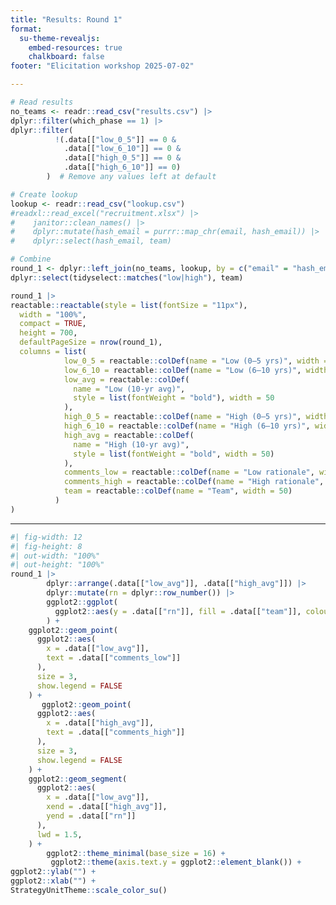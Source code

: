 ```yaml
---
title: "Results: Round 1"
format:
  su-theme-revealjs:
    embed-resources: true
    chalkboard: false
footer: "Elicitation workshop 2025-07-02"

---
```



```r
# Read results
no_teams <- readr::read_csv("results.csv") |>
dplyr::filter(which_phase == 1) |>
dplyr::filter(
          !(.data[["low_0_5"]] == 0 &
            .data[["low_6_10"]] == 0 &
            .data[["high_0_5"]] == 0 &
            .data[["high_6_10"]] == 0)
        )  # Remove any values left at default

# Create lookup
lookup <- readr::read_csv("lookup.csv")
#readxl::read_excel("recruitment.xlsx") |>
#    janitor::clean_names() |> 
#    dplyr::mutate(hash_email = purrr::map_chr(email, hash_email)) |>
#    dplyr::select(hash_email, team)

# Combine
round_1 <- dplyr::left_join(no_teams, lookup, by = c("email" = "hash_email")) |>
dplyr::select(tidyselect::matches("low|high"), team)

```

```r
round_1 |>
reactable::reactable(style = list(fontSize = "11px"),  
  width = "100%",
  compact = TRUE,
  height = 700,
  defaultPageSize = nrow(round_1), 
  columns = list(
            low_0_5 = reactable::colDef(name = "Low (0–5 yrs)", width = 50),
            low_6_10 = reactable::colDef(name = "Low (6–10 yrs)", width = 50),
            low_avg = reactable::colDef(
              name = "Low (10-yr avg)",
              style = list(fontWeight = "bold"), width = 50
            ),
            high_0_5 = reactable::colDef(name = "High (0–5 yrs)", width = 50),
            high_6_10 = reactable::colDef(name = "High (6–10 yrs)", width = 50),
            high_avg = reactable::colDef(
              name = "High (10-yr avg)",
              style = list(fontWeight = "bold", width = 50)
            ),
            comments_low = reactable::colDef(name = "Low rationale", width = 300),
            comments_high = reactable::colDef(name = "High rationale", width = 300),
            team = reactable::colDef(name = "Team", width = 50)
          )  
)
```
---


```r
#| fig-width: 12
#| fig-height: 8
#| out-width: "100%"
#| out-height: "100%"
round_1 |>
        dplyr::arrange(.data[["low_avg"]], .data[["high_avg"]]) |>
        dplyr::mutate(rn = dplyr::row_number()) |>
        ggplot2::ggplot(
          ggplot2::aes(y = .data[["rn"]], fill = .data[["team"]], colour = .data[["team"]])
        ) +
    ggplot2::geom_point(
      ggplot2::aes(
        x = .data[["low_avg"]],
        text = .data[["comments_low"]]
      ),
      size = 3,
      show.legend = FALSE
    ) +
       ggplot2::geom_point(
      ggplot2::aes(
        x = .data[["high_avg"]],
        text = .data[["comments_high"]]
      ),
      size = 3,
      show.legend = FALSE
    ) +
    ggplot2::geom_segment(
      ggplot2::aes(
        x = .data[["low_avg"]],
        xend = .data[["high_avg"]],
        yend = .data[["rn"]]
      ),
      lwd = 1.5,
    ) +
        ggplot2::theme_minimal(base_size = 16) +
         ggplot2::theme(axis.text.y = ggplot2::element_blank()) +
ggplot2::ylab("") +
ggplot2::xlab("") + 
StrategyUnitTheme::scale_color_su()
```


